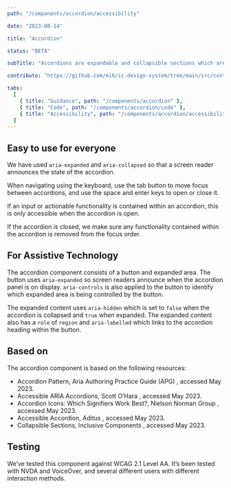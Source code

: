 ```yaml
---
path: "/components/accordion/accessibility"

date: "2023-08-14"

title: "Accordion"

status: "BETA"

subTitle: "Accordions are expandable and collapsible sections which are used to show and hide additional content. "

contribute: "https://github.com/mi6/ic-design-system/tree/main/src/content/structured/components/accordion"

tabs:
  [
    { title: "Guidance", path: "/components/accordion" },
    { title: "Code", path: "/components/accordion/code" },
    { title: "Accessibility", path: "/components/accordion/accessibility" },
  ]
---
```


## Easy to use for everyone

We have used `aria-expanded` and `aria-collapsed` so that a screen reader announces the state of the accordion.

When navigating using the keyboard, use the tab button to move focus between accordions, and use the space and enter keys to open or close it.

If an input or actionable functionality is contained within an accordion, this is only accessible when the accordion is open.

If the accordion is closed, we make sure any functionality contained within the accordion is removed from the focus order.

## For Assistive Technology

The accordion component consists of a button and expanded area. The button uses `aria-expanded` so screen readers announce when the accordion panel is on display. `aria-controls` is also applied to the button to identify which expanded area is being controlled by the button.

The expanded content uses `aria-hidden` which is set to `false` when the accordion is collapsed and `true` when expanded. The expanded content also has a `role` of `region` and `aria-labelled` which links to the accordion heading within the button.

## Based on

The accordion component is based on the following resources:

<ul>
  <li>
    <ic-link
      target="_blank"
      href="https://www.w3.org/WAI/ARIA/apg/patterns/accordion/"
      rel="noreferer noopener nofollow"
    >
      Accordion Pattern, Aria Authoring Practice Guide (APG)
    </ic-link>
    , accessed May 2023.
  </li>
  <li>
    <ic-link
      target="_blank"
      href="https://www.scottohara.me/blog/2017/10/25/accordion-release.html"
      rel="noreferer noopener nofollow"
    >
      Accessible ARIA Accordions, Scott O’Hara
    </ic-link>
    , accessed May 2023.
  </li>
  <li>
    <ic-link
      target="_blank"
      href="https://www.nngroup.com/articles/accordion-icons/#:~:text=Using%20a%20caret%20is%20definitely,using%20no%20signifier%20at%20all"
      rel="noreferer noopener nofollow"
    >
      Accordion Icons: Which Signifiers Work Best?, Nielson Norman Group
    </ic-link>
    , accessed May 2023.
  </li>
  <li>
    <ic-link
      target="_blank"
      href="https://www.aditus.io/patterns/accordion/"
      rel="noreferer noopener nofollow"
    >
      Accessible Accordion, Aditus
    </ic-link>
    , accessed May 2023.
  </li>
  <li>
    <ic-link
      target="_blank"
      href="https://inclusive-components.design/collapsible-sections/ "
      rel="noreferer noopener nofollow"
    >
      Collapsible Sections, Inclusive Components
    </ic-link>
    , accessed May 2023.
  </li>
</ul>

## Testing

We’ve tested this component against WCAG 2.1 Level AA. It’s been tested with NVDA and VoiceOver, and several different users with different interaction methods.
